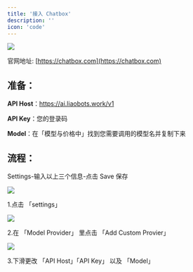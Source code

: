 ```yaml
---
title: '接入 Chatbox'
description: ''
icon: 'code'
---
```


<img src="/images/chatbox/chatbox-icon.jpg" />

官网地址: [https://chatbox.com](https://chatbox.com)

## 准备：


**API Host**：https://ai.liaobots.work/v1

**API Key**：您的登录码

**Model**：在「模型与价格中」找到您需要调用的模型名并复制下来

## 流程：

Settings-输入以上三个信息-点击 Save 保存

<img src="/images/chatbox/step-1.jpg" />

1.点击 「settings」

<img src="/images/chatbox/step-2.jpg" />

2.在 「Model Provider」 里点击 「Add Custom Provier」

<img src="/images/chatbox/step-3.jpg" />

3.下滑更改 「API Host」「API Key」 以及 「Model」